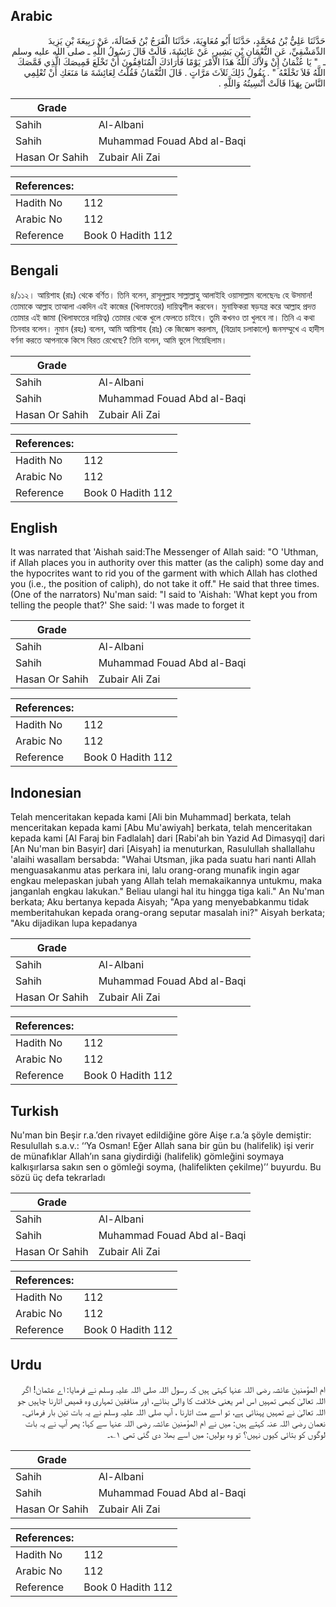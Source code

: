 ## Arabic


<div dir="rtl" lang="ar" style={{fontSize:'larger',backgroundColor:'#f8f9fa',padding:20}}>
حَدَّثَنَا عَلِيُّ بْنُ مُحَمَّدٍ، حَدَّثَنَا أَبُو مُعَاوِيَةَ، حَدَّثَنَا الْفَرَجُ بْنُ فَضَالَةَ، عَنْ رَبِيعَةَ بْنِ يَزِيدَ الدِّمَشْقِيِّ، عَنِ النُّعْمَانِ بْنِ بَشِيرٍ، عَنْ عَائِشَةَ، قَالَتْ قَالَ رَسُولُ اللَّهِ ـ صلى الله عليه وسلم ـ ‏ "‏ يَا عُثْمَانُ إِنْ وَلاَّكَ اللَّهُ هَذَا الأَمْرَ يَوْمًا فَأَرَادَكَ الْمُنَافِقُونَ أَنْ تَخْلَعَ قَمِيصَكَ الَّذِي قَمَّصَكَ اللَّهُ فَلاَ تَخْلَعْهُ ‏"‏ ‏.‏ يَقُولُ ذَلِكَ ثَلاَثَ مَرَّاتٍ ‏.‏ قَالَ النُّعْمَانُ فَقُلْتُ لِعَائِشَةَ مَا مَنَعَكِ أَنْ تُعْلِمِي النَّاسَ بِهَذَا قَالَتْ أُنْسِيتُهُ وَاللَّهِ ‏.‏
</div>
<div style={{backgroundColor:'#f8f9fa',padding:20, marginBottom: 10}}><table> <thead> <tr> <th>Grade</th> <th></th> </tr> </thead> <tbody> <tr><td>Sahih</td><td>Al-Albani</td></tr><tr><td>Sahih</td><td>Muhammad Fouad Abd al-Baqi</td></tr><tr><td>Hasan Or Sahih</td><td>Zubair Ali Zai</td></tr></tbody></table><table> <thead> <tr> <th>References:</th> <th></th> </tr> </thead> <tbody><tr><td>Hadith No</td><td>112</td></tr><tr><td>Arabic No</td><td>112</td></tr><tr><td>Reference</td><td>Book 0 Hadith 112</td></tr></tbody></table></div>

## Bengali


<div dir="ltr" lang="bn" style={{fontSize:'larger',backgroundColor:'#f8f9fa',padding:20}}>
৪/১১২। আয়িশাহ (রাঃ) থেকে বর্ণিত। তিনি বলেন, রাসূলুল্লাহ সাল্লাল্লাহু আলাইহি ওয়াসাল্লাম বলেছেনঃ হে উসমান! তোমাকে আল্লাহ তাআলা একদিন এই কাজের (খিলাফতের) দায়িত্বশীল করবেন। মুনাফিকরা ষড়যন্ত্র করে আল্লাহ প্রদত্ত তোমার এই জামা (খিলাফতের দায়িত্ব) তোমার থেকে খুলে ফেলতে চাইবে। তুমি কখনও তা খুলবে না। তিনি এ কথা তিনবার বলেন। নুমান (রহঃ) বলেন, আমি আয়িশাহ (রাঃ) কে জিজ্ঞেস করলাম, (বিদ্রোহ চলাকালে) জনসম্মুখে এ হাদীস বর্ণনা করতে আপনাকে কিসে বিরত রেখেছে? তিনি বলেন, আমি ভুলে গিয়েছিলাম।
</div>
<div style={{backgroundColor:'#f8f9fa',padding:20, marginBottom: 10}}><table> <thead> <tr> <th>Grade</th> <th></th> </tr> </thead> <tbody> <tr><td>Sahih</td><td>Al-Albani</td></tr><tr><td>Sahih</td><td>Muhammad Fouad Abd al-Baqi</td></tr><tr><td>Hasan Or Sahih</td><td>Zubair Ali Zai</td></tr></tbody></table><table> <thead> <tr> <th>References:</th> <th></th> </tr> </thead> <tbody><tr><td>Hadith No</td><td>112</td></tr><tr><td>Arabic No</td><td>112</td></tr><tr><td>Reference</td><td>Book 0 Hadith 112</td></tr></tbody></table></div>

## English


<div dir="ltr" lang="en" style={{fontSize:'larger',backgroundColor:'#f8f9fa',padding:20}}>
It was narrated that 'Aishah said:The Messenger of Allah said: "O 'Uthman, if Allah places you in authority over this matter (as the caliph) some day and the hypocrites want to rid you of the garment with which Allah has clothed you (i.e., the position of caliph), do not take it off." He said that three times. (One of the narrators) Nu'man said: "I said to 'Aishah: 'What kept you from telling the people that?' She said: 'I was made to forget it
</div>
<div style={{backgroundColor:'#f8f9fa',padding:20, marginBottom: 10}}><table> <thead> <tr> <th>Grade</th> <th></th> </tr> </thead> <tbody> <tr><td>Sahih</td><td>Al-Albani</td></tr><tr><td>Sahih</td><td>Muhammad Fouad Abd al-Baqi</td></tr><tr><td>Hasan Or Sahih</td><td>Zubair Ali Zai</td></tr></tbody></table><table> <thead> <tr> <th>References:</th> <th></th> </tr> </thead> <tbody><tr><td>Hadith No</td><td>112</td></tr><tr><td>Arabic No</td><td>112</td></tr><tr><td>Reference</td><td>Book 0 Hadith 112</td></tr></tbody></table></div>

## Indonesian


<div dir="ltr" lang="id" style={{fontSize:'larger',backgroundColor:'#f8f9fa',padding:20}}>
Telah menceritakan kepada kami [Ali bin Muhammad] berkata, telah menceritakan kepada kami [Abu Mu'awiyah] berkata, telah menceritakan kepada kami [Al Faraj bin Fadlalah] dari [Rabi'ah bin Yazid Ad Dimasyqi] dari [An Nu'man bin Basyir] dari [Aisyah] ia menuturkan, Rasulullah shallallahu 'alaihi wasallam bersabda: "Wahai Utsman, jika pada suatu hari nanti Allah menguasakanmu atas perkara ini, lalu orang-orang munafik ingin agar engkau melepaskan jubah yang Allah telah memakaikannya untukmu, maka janganlah engkau lakukan." Beliau ulangi hal itu hingga tiga kali." An Nu'man berkata; Aku bertanya kepada Aisyah; "Apa yang menyebabkanmu tidak memberitahukan kepada orang-orang seputar masalah ini?" Aisyah berkata; "Aku dijadikan lupa kepadanya
</div>
<div style={{backgroundColor:'#f8f9fa',padding:20, marginBottom: 10}}><table> <thead> <tr> <th>Grade</th> <th></th> </tr> </thead> <tbody> <tr><td>Sahih</td><td>Al-Albani</td></tr><tr><td>Sahih</td><td>Muhammad Fouad Abd al-Baqi</td></tr><tr><td>Hasan Or Sahih</td><td>Zubair Ali Zai</td></tr></tbody></table><table> <thead> <tr> <th>References:</th> <th></th> </tr> </thead> <tbody><tr><td>Hadith No</td><td>112</td></tr><tr><td>Arabic No</td><td>112</td></tr><tr><td>Reference</td><td>Book 0 Hadith 112</td></tr></tbody></table></div>

## Turkish


<div dir="ltr" lang="tr" style={{fontSize:'larger',backgroundColor:'#f8f9fa',padding:20}}>
Nu'man bin Beşir r.a.’den rivayet edildiğine göre Aişe r.a.’a şöyle demiştir: Resulullah s.a.v.: ‘‘Ya Osman! Eğer Allah sana bir gün bu (halifelik) işi verir de münafıklar Allah’ın sana giydirdiği (halifelik) gömleğini soymaya kalkışırlarsa sakın sen o gömleği soyma, (halifelikten çekilme)’’ buyurdu. Bu sözü üç defa tekrarladı
</div>
<div style={{backgroundColor:'#f8f9fa',padding:20, marginBottom: 10}}><table> <thead> <tr> <th>Grade</th> <th></th> </tr> </thead> <tbody> <tr><td>Sahih</td><td>Al-Albani</td></tr><tr><td>Sahih</td><td>Muhammad Fouad Abd al-Baqi</td></tr><tr><td>Hasan Or Sahih</td><td>Zubair Ali Zai</td></tr></tbody></table><table> <thead> <tr> <th>References:</th> <th></th> </tr> </thead> <tbody><tr><td>Hadith No</td><td>112</td></tr><tr><td>Arabic No</td><td>112</td></tr><tr><td>Reference</td><td>Book 0 Hadith 112</td></tr></tbody></table></div>

## Urdu


<div dir="rtl" lang="ur" style={{fontSize:'larger',backgroundColor:'#f8f9fa',padding:20}}>
ام المؤمنین عائشہ رضی اللہ عنہا کہتی ہیں کہ رسول اللہ صلی اللہ علیہ وسلم نے فرمایا: اے عثمان! اگر اللہ تعالیٰ کبھی تمہیں اس امر یعنی خلافت کا والی بنائے، اور منافقین تمہاری وہ قمیص اتارنا چاہیں جو اللہ تعالیٰ نے تمہیں پہنائی ہے، تو اسے مت اتارنا ، آپ صلی اللہ علیہ وسلم نے یہ بات تین بار فرمائی۔ نعمان رضی اللہ عنہ کہتے ہیں: میں نے ام المؤمنین عائشہ رضی اللہ عنہا سے کہا: پھر آپ نے یہ بات لوگوں کو بتائی کیوں نہیں؟ تو وہ بولیں: میں اسے بھلا دی گئی تھی ۱؎۔
</div>
<div style={{backgroundColor:'#f8f9fa',padding:20, marginBottom: 10}}><table> <thead> <tr> <th>Grade</th> <th></th> </tr> </thead> <tbody> <tr><td>Sahih</td><td>Al-Albani</td></tr><tr><td>Sahih</td><td>Muhammad Fouad Abd al-Baqi</td></tr><tr><td>Hasan Or Sahih</td><td>Zubair Ali Zai</td></tr></tbody></table><table> <thead> <tr> <th>References:</th> <th></th> </tr> </thead> <tbody><tr><td>Hadith No</td><td>112</td></tr><tr><td>Arabic No</td><td>112</td></tr><tr><td>Reference</td><td>Book 0 Hadith 112</td></tr></tbody></table></div>